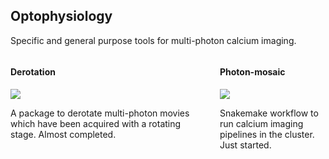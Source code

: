 ## Optophysiology {.smaller}
Specific and general purpose tools for multi-photon calcium imaging.

::: {.columns}
::: {.column width="65%"}
#### Derotation
![](img/optophysiology/derotation.gif)

A package to derotate multi-photon movies which have been acquired with a rotating stage. Almost completed.
:::
::: {.column width="35%"}
#### Photon-mosaic
![](img/optophysiology/photon-mosaic.png)

Snakemake workflow to run calcium imaging pipelines in the cluster.
Just started.
:::
:::
